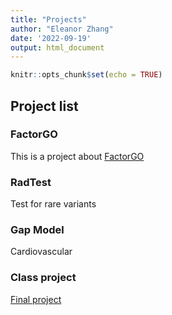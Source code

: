 ```yaml
---
title: "Projects"
author: "Eleanor Zhang"
date: '2022-09-19'
output: html_document
---
```


```r
knitr::opts_chunk$set(echo = TRUE)
```

## Project list

### FactorGO

This is a project about [FactorGO](./FactorGO.html)

### RadTest 

Test for rare variants

### Gap Model

Cardiovascular


### Class project

[Final project](Final_project.pdf)
